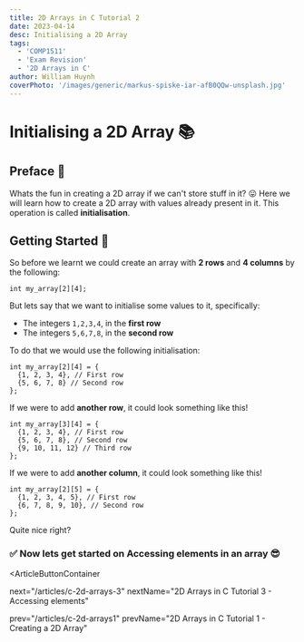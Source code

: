 ```yaml
---
title: 2D Arrays in C Tutorial 2
date: 2023-04-14
desc: Initialising a 2D Array
tags:
  - 'COMP1511'
  - 'Exam Revision'
  - '2D Arrays in C'
author: William Huynh
coverPhoto: '/images/generic/markus-spiske-iar-afB0QQw-unsplash.jpg'
---
```


# Initialising a 2D Array 📚

## Preface 🐶

Whats the fun in creating a 2D array if we can't store stuff in it? 😛
Here we will learn how to create a 2D array with values already present in it. This operation is called **initialisation**.

## Getting Started 🎉

So before we learnt we could create an array with **2 rows** and **4 columns** by the following:

```
int my_array[2][4];
```

But lets say that we want to initialise some values to it, specifically:

- The integers `1,2,3,4`, in the **first row**
- The integers `5,6,7,8`, in the **second row**

To do that we would use the following initialisation:

```
int my_array[2][4] = {
  {1, 2, 3, 4}, // First row
  {5, 6, 7, 8} // Second row
};
```

If we were to add **another row**, it could look something like this!

```
int my_array[3][4] = {
  {1, 2, 3, 4}, // First row
  {5, 6, 7, 8}, // Second row
  {9, 10, 11, 12} // Third row
};
```

If we were to add **another column**, it could look something like this!

```
int my_array[2][5] = {
  {1, 2, 3, 4, 5}, // First row
  {6, 7, 8, 9, 10}, // Second row
};
```

Quite nice right?

### ✅ Now lets get started on **Accessing** elements in an array 😎

<ArticleButtonContainer

next="/articles/c-2d-arrays-3"
nextName="2D Arrays in C Tutorial 3 - Accessing elements"

prev="/articles/c-2d-arrays1"
prevName="2D Arrays in C Tutorial 1 - Creating a 2D Array"

>

</ArticleButtonContainer>
